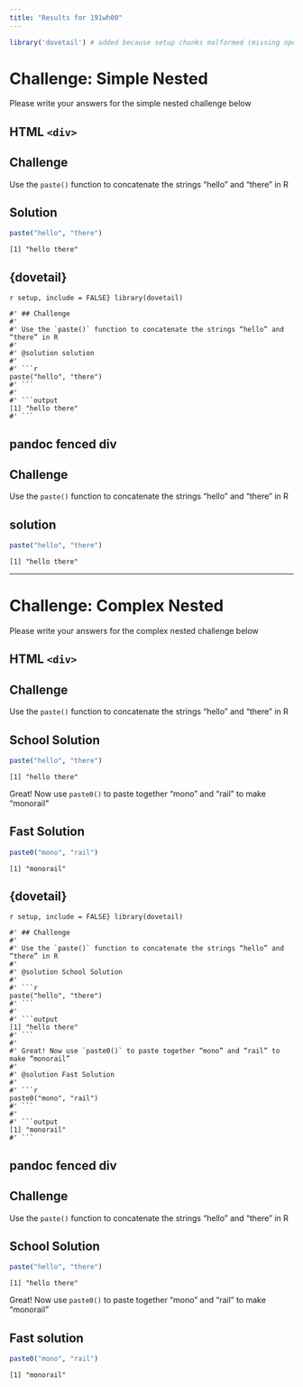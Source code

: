 ```yaml
---
title: "Results for 191wh00"
---
```


```r
library('dovetail') # added because setup chunks malformed (missing opening curly)
```

# Challenge: Simple Nested

Please write your answers for the simple nested challenge below

## HTML `<div>`

<div class='challenge'>

## Challenge

Use the `paste()` function to concatenate the strings “hello” and “there” in R


<div class='solution'>

## Solution

```r
paste("hello", "there")
```

```output
[1] "hello there"
```

</div>
</div>

## {dovetail}

```r setup, include = FALSE}
library(dovetail)
```

```challenge
#' ## Challenge
#'
#' Use the `paste()` function to concatenate the strings “hello” and “there” in R
#'
#' @solution solution
#'
#' ```r
paste("hello", "there")
#' ```
#'
#' ```output
[1] "hello there"
#' ```
```


## pandoc fenced div

:::::::::: challenge

## Challenge

Use the `paste()` function to concatenate the strings “hello” and “there” in R

::::: solution

## solution

```r
paste("hello", "there")
```

```output
[1] "hello there"
```

:::::

::::::::::

--------------------------------------------------------------------------------

# Challenge: Complex Nested

Please write your answers for the complex nested challenge below

## HTML `<div>`

<div class='challenge'>

## Challenge

Use the `paste()` function to concatenate the strings “hello” and “there” in R


<div class='solution'>

## School Solution

```r
paste("hello", "there")
```

```output
[1] "hello there"
```

</div>

Great! Now use `paste0()` to paste together “mono” and “rail” to make “monorail”

<div class='solution'>

## Fast Solution

```r
paste0("mono", "rail")
```

```output
[1] "monorail"
```

</div>

</div>

## {dovetail}

```r setup, include = FALSE}
library(dovetail)
```

```challenge
#' ## Challenge
#'
#' Use the `paste()` function to concatenate the strings “hello” and “there” in R
#'
#' @solution School Solution
#'
#' ```r
paste("hello", "there")
#' ```
#'
#' ```output
[1] "hello there"
#' ```
#'
#' Great! Now use `paste0()` to paste together “mono” and “rail” to make “monorail”
#'
#' @solution Fast Solution
#'
#' ```r
paste0("mono", "rail")
#' ```
#'
#' ```output
[1] "monorail"
#' ```
```


## pandoc fenced div

:::::::::: challenge

## Challenge

Use the `paste()` function to concatenate the strings “hello” and “there” in R

::::: solution

## School Solution

```r
paste("hello", "there")
```

```output
[1] "hello there"
```

:::::

Great! Now use `paste0()` to paste together “mono” and “rail” to make “monorail”

::::: solution

## Fast solution

```r
paste0("mono", "rail")
```

```output
[1] "monorail"
```

:::::

::::::::::
